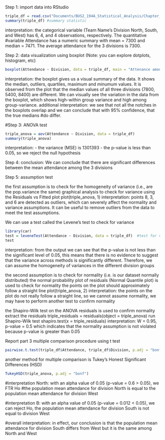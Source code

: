 Step 1: import data into RStudio
```r
triple_df = read.csv("Documents/BUS2_194A_Statistical_Analysis/Chapter_13/Triple-A-edited.csv", header = TRUE, colClasses = c("factor","factor", "numeric"))
summary(triple_df) #summary statistic 
```
interpretation: the categorical variable (Team Name's Division North, South, and West) has 6, 4, and 4 observations, respectively. The quantitative
#variable Attendance has a numeric summary with mean = 7300 and median = 7471. The average attendance for the 3 divisions is 7300. 

Step 2: data visualization using boxplot (Note: you can explore dotplots, histogram, etc)
```r
boxplot(Attendance ~ Division, data = triple_df, main = "Attenance among 14 teams for the 3 divisions analysis", xlab = "Divisions", ylab = "Attendance")
```
interpretation: the boxplot gives us a visual summary of the data. It shows the median, outliers, quartiles, maximum and minumum values. It is observed from the plot that the median values of all three divisions (7800, 5400, 8400) are different. We can visually see the variation in the data from the boxplot, which shows high-within group variance and high among group-variance. 
additional interpretation: we see that not all the notches in the boxplots overlap and we can conclude that with 95% confidence, that the true medians 
#do differ. 

#Step 3: ANOVA test 
```r
triple_anova = aov(Attendance ~ Division, data = triple_df) 
summary(triple_anova)
```
interpretation: 
- the variance (MSE) is 1301393 
- the p-value is less than 0.05, so we reject the null hypothesis 

Step 4: conclusion: We can conclude that there are significant differences between the mean attendance among the 3 divisions 

Step 5: assumption test

the first assumption is to check for the homogeneity of variance (i.e., are the pop.variance the same)
graphical analysis to check for variance using the Residuals vs Fitted plot 
plot(triple_anova, 1)
interpretation: points 8, 3, and 6 are detected as outliers, which can severely affect the normality and variance assumptions. It can be useful to remove outliers from the data to meet the test assumptions.

We can use a test called the Levene's test to check for variance 
```r
library(car)
test = leveneTest(Attendance ~ Division, data = triple_df)  #test for variance 
test
```
interpretation: from the output we can see that the p-value is not less than the significant level of 0.05, this means that there is no evidence to suggest that the variance across methods is significantly different. Therefore, we can assume the homogeneity of variances in the different division groups 

the second assumption is to check for normality (i.e. is our dataset normally distributed)
the normal probability plot of residuals (Normal Quantile plot) is used to check for normality
the points on the plot should approximately follow a straight line 
plot(triple_anova, 2)
interpretation: the points on the plot do not really follow a straight line, so we cannot assume normality, we may have to perform another test to confirm normality 

the Shapiro-Wilk test on the ANOVA residuals is used to confirm normality
extract the residuals 
triple_residuals = residuals(object = triple_anova)
run Shapiro-Wilk test 
shapiro.test(x = triple_residuals)
interpretation: W = 0.95, p-value = 0.5 which indicates that the normality assumption is not violated because p-value is greater than 0.05 

Report part 3 
multiple comparison procedure using t test 
```r
pairwise.t.test(triple_df$Attendance, triple_df$Division, p.adj = "bonf") #bonf means bonferroni
```

another method for multiple comparison is Tukey's Honest Significant Differences (HSD)
```r
TukeyHSD(triple_anova, p.adj = "bonf")
```

#interpretation North: with an alpha value of 0.05 (p-value = 0.6 > 0.05), we FTR Ho
#the population mean attendance for division North is equal to the population mean attendance for division West 

#interpretation B: with an alpha value of 0.05 (p-value = 0.012 < 0.05), we can reject Ho, the population mean attendance for division South is not equal to division West 

#overall interpretation: in effect, our conclusion is that the population mean attendance for division South differs from West but it is the same among North and West 



